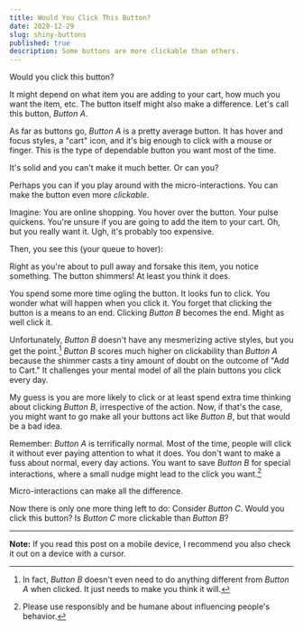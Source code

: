 ```yaml
---
title: Would You Click This Button?
date: 2020-12-29
slug: shiny-buttons
published: true
description: Some buttons are more clickable than others.
---
```


Would you click this button?

<div className="panel">
    <ShinyButton />
</div>

It might depend on what item you are adding to your cart, how much you want the item, etc. The button itself might also make a difference. Let's call this button, _Button A_.

As far as buttons go, _Button A_ is a pretty average button. It has hover and focus styles, a "cart" icon, and it's big enough to click with a mouse or finger. This is the type of dependable button you want most of the time.

It's solid and you can't make it much better. Or can you?

Perhaps you can if you play around with the micro-interactions. You can make the button even more _clickable_.

Imagine: You are online shopping. You hover over the button. Your pulse quickens. You're unsure if you are going to add the item to your cart. Oh, but you really want it. Ugh, it's probably too expensive.

Then, you see this (your queue to hover):

<div className="panel">
    <ShinyButton variant="shimmer" />
</div>

Right as you're about to pull away and forsake this item, you notice something. The button shimmers! At least you think it does.

You spend some more time ogling the button. It looks fun to click. You wonder what will happen when you click it. You forget that clicking the button is a means to an end. Clicking _Button B_ becomes the end. Might as well click it.

Unfortunately, _Button B_ doesn't have any mesmerizing active styles, but you get the point.[^1] _Button B_ scores much higher on clickability than _Button A_ because the shimmer casts a tiny amount of doubt on the outcome of "Add to Cart." It challenges your mental model of all the plain buttons you click every day.

My guess is you are more likely to click or at least spend extra time thinking about clicking _Button B_, irrespective of the action. Now, if that's the case, you might want to go make all your buttons act like _Button B_, but that would be a bad idea.

Remember: _Button A_ is terrifically normal. Most of the time, people will click it without ever paying attention to what it does. You don't want to make a fuss about normal, every day actions. You want to save _Button B_ for special interactions, where a small nudge might lead to the click you want.[^2]

Micro-interactions can make all the difference.

Now there is only one more thing left to do: Consider _Button C_. Would you click this button? Is _Button C_ more clickable than _Button B_?

<div className="panel">
    <ShinyButton variant="shine" />
</div>

---

**Note:** If you read this post on a mobile device, I recommend you also check it out on a device with a cursor.

[^1]: In fact, _Button B_ doesn't even need to do anything different from _Button A_ when clicked. It just needs to make you think it will.
[^2]: Please use responsibly and be humane about influencing people's behavior.
